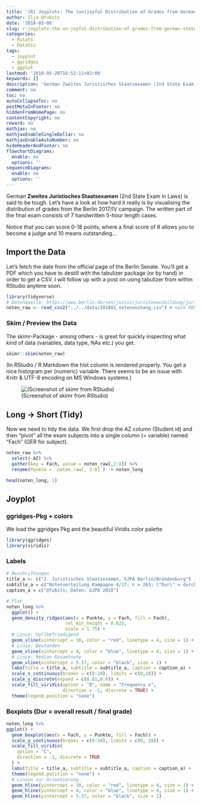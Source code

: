 ```yaml
---
title: '[R] Joyplots: The (un)joyful Distribution of Grades from German State Exam (Laws)'
author: Ilja @fubits
date: '2018-03-06'
slug: r-joyplots-the-un-joyful-distribution-of-grades-from-german-state-exam-laws
categories:
  - Rstats
  - DataViz
tags:
  - joyplot
  - ggridges
  - ggplot
lastmod: '2018-05-20T16:52:11+02:00'
keywords: []
description: 'German Zweites Juristisches Staatsexamen (2nd State Exam in Laws) is said to be tough. Let’s have a look at how hard it really is by visualising the distribution of grades from the Berlin 2017/IV campaign.'
comment: no
toc: no
autoCollapseToc: no
postMetaInFooter: no
hiddenFromHomePage: no
contentCopyright: no
reward: no
mathjax: no
mathjaxEnableSingleDollar: no
mathjaxEnableAutoNumber: no
hideHeaderAndFooter: no
flowchartDiagrams:
  enable: no
  options: ''
sequenceDiagrams:
  enable: no
  options: ''
---
```


German **Zweites Juristisches Staatsexamen** (2nd State Exam in Laws) is said to be tough. Let's have a look at how hard it really is by visualising the distribution of grades from the Berlin 2017/IV campaign. The written part of the final exam consists of 7 handwritten 5-hour length cases.

Notice that you can score 0-18 points, where a final score of 8 allows you to become a judge and 10 means outstanding...

## Import the Data
Let's fetch the date from the official page of the Berlin Senate. You'll get a PDF which you have to destill with the tabulizer package (or by hand) in order to get a CSV. I will follow up with a post on using tabulizer from within RStudio anytime soon.

```r
library(tidyverse)
# Datenquelle: https://www.berlin.de/sen/justiz/juristenausbildung/juristische-pruefungen/artikel.264039.php
noten_raw <- read_csv2("../../data/201801_notenaushang.csv") # nach PDF -> Tabulizer
```

### Skim / Preview the Data
The skimr-Package - among others - is great for quickly inspecting what kind of data (variables, data type, NAs etc.) you get.
```r
skimr::skim(noten_raw)
```

(In RStudio / R Markdown the hist column is rendered properly. You get a nice histogram per (numeric) variable. There seems to be an issue with Knitr & UTF-8 encoding on MS Windows systems.)

![(Screenshot of skimr from RStudio)](/img/joyplot_laws/Staatsexamen_Skimr.jpg)

## Long -> Short (Tidy)
Now we need to tidy the data. We first drop the AZ column (Student id) and then "pivot" all the exam subjects into a single column (= variable) named "Fach" (GER for subject).
```r
noten_raw %>%
  select(-AZ) %>% 
  gather(key = Fach, value = noten_raw[,2:8]) %>% 
  rename(Punkte = `noten_raw[, 2:8]`) -> noten_long

head(noten_long, 1)
```


## Joyplot 
### ggridges-Pkg + colors
We load the ggridges Pkg and the beautiful Viridis color palette
```r
library(ggridges)
library(viridis)
```

### Labels
```r
# Beschriftungen
title_a <- c("2. Juristisches Staatsexamen, GJPA Berlin/Brandenburg")
subtitle_a = c("Notenverteilung Kampagne 4/17; n = 263; \"Dur\" = durchschnittl. Examensnote\r\nLinien: blau  = \"bestanden (ausreichend)\", rot  = \"vollbefriedigend\", schwarz  = Median Gesamtnote (5,57")
caption_a = c("@fubits; Daten: GJPA 2018")
```


```r
# Plot
noten_long %>% 
  ggplot() +
  geom_density_ridges(aes(x = Punkte, y = Fach, fill = Fach),
                      rel_min_height = 0.025,
                      scale = 1.75) +
  # Linie: Vollbefriedigend
  geom_vline(xintercept = 10, color = "red", linetype = 4, size = 1) + 
  # Linie: Bestanden
  geom_vline(xintercept = 4, color = "blue", linetype = 4, size = 1) +
  # Linie: Median Gesamtnote
  geom_vline(xintercept = 5.57, color = "black", size = 1) +
  labs(title = title_a, subtitle = subtitle_a, caption = caption_a) +
  scale_x_continuous(breaks = c(0:18), limits = c(0,18)) +
  scale_y_discrete(expand = c(0.01,0.0)) +
  scale_fill_viridis(option = "D", name = "Frequency n",
                     direction = -1, discrete = TRUE) +
  theme(legend.position = "none")
```


### Boxplots (Dur = overall result / final grade)
```r
noten_long %>% 
ggplot() +
  geom_boxplot(aes(x = Fach, y = Punkte, fill = Fach)) +
  scale_y_continuous(breaks = c(0:18), limits = c(0, 18)) +
  scale_fill_viridis(
    option = "C",
    direction = -1, discrete = TRUE
  ) +
  labs(title = title_a, subtitle = subtitle_a, caption = caption_a) +
  theme(legend.position = "none") +
  # Linien zur Orientierung
  geom_hline(yintercept = 10, color = "red", linetype = 4, size = 1) +
  geom_hline(yintercept = 4, color = "blue", linetype = 4, size = 1) +
  geom_hline(yintercept = 5.57, color = "black", size = 1)
```